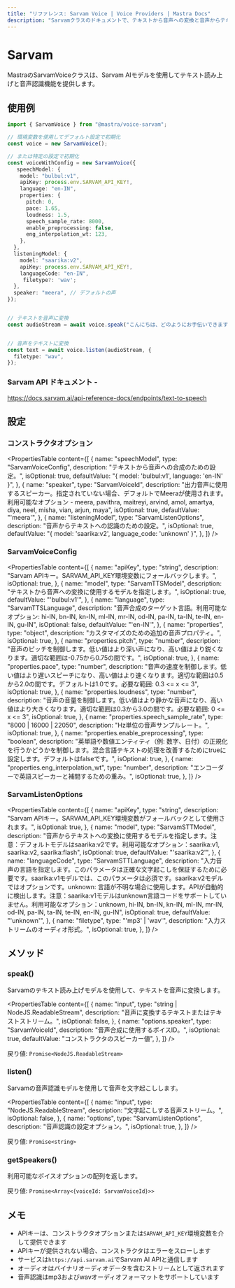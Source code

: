 ```yaml
---
title: "リファレンス: Sarvam Voice | Voice Providers | Mastra Docs"
description: "Sarvamクラスのドキュメントで、テキストから音声への変換と音声からテキストへの変換機能を提供します。"
---
```


# Sarvam

MastraのSarvamVoiceクラスは、Sarvam AIモデルを使用してテキスト読み上げと音声認識機能を提供します。

## 使用例

```typescript
import { SarvamVoice } from "@mastra/voice-sarvam";

// 環境変数を使用してデフォルト設定で初期化
const voice = new SarvamVoice();

// または特定の設定で初期化
const voiceWithConfig = new SarvamVoice({
   speechModel: {
    model: "bulbul:v1",
    apiKey: process.env.SARVAM_API_KEY!,
    language: "en-IN",
    properties: {
      pitch: 0,
      pace: 1.65,
      loudness: 1.5,
      speech_sample_rate: 8000,
      enable_preprocessing: false,
      eng_interpolation_wt: 123,
    },
  },
  listeningModel: {
    model: "saarika:v2",
    apiKey: process.env.SARVAM_API_KEY!,
    languageCode: "en-IN",
     filetype?: 'wav';
  },
  speaker: "meera", // デフォルトの声
});


// テキストを音声に変換
const audioStream = await voice.speak("こんにちは、どのようにお手伝いできますか？");


// 音声をテキストに変換
const text = await voice.listen(audioStream, {
  filetype: "wav",
});
```

### Sarvam API ドキュメント -

https://docs.sarvam.ai/api-reference-docs/endpoints/text-to-speech

## 設定

### コンストラクタオプション

<PropertiesTable
  content={[
    {
      name: "speechModel",
      type: "SarvamVoiceConfig",
      description: "テキストから音声への合成のための設定。",
      isOptional: true,
      defaultValue: "{ model: 'bulbul:v1', language: 'en-IN' }",
    },
    {
      name: "speaker",
      type: "SarvamVoiceId",
      description:
        "出力音声に使用するスピーカー。指定されていない場合、デフォルトでMeeraが使用されます。利用可能なオプション - meera, pavithra, maitreyi, arvind, amol, amartya, diya, neel, misha, vian, arjun, maya",
      isOptional: true,
      defaultValue: "'meera'",
    },
    {
      name: "listeningModel",
      type: "SarvamListenOptions",
      description: "音声からテキストへの認識のための設定。",
      isOptional: true,
      defaultValue: "{ model: 'saarika:v2', language_code: 'unknown' }",
    },
  ]}
/>

### SarvamVoiceConfig

<PropertiesTable
  content={[
    {
      name: "apiKey",
      type: "string",
      description:
        "Sarvam APIキー。SARVAM_API_KEY環境変数にフォールバックします。",
      isOptional: true,
    },
    {
      name: "model",
      type: "SarvamTTSModel",
      description: "テキストから音声への変換に使用するモデルを指定します。",
      isOptional: true,
      defaultValue: "'bulbul:v1'",
    },
    {
      name: "language",
      type: "SarvamTTSLanguage",
      description:
        "音声合成のターゲット言語。利用可能なオプション: hi-IN, bn-IN, kn-IN, ml-IN, mr-IN, od-IN, pa-IN, ta-IN, te-IN, en-IN, gu-IN",
      isOptional: false,
      defaultValue: "'en-IN'",
    },
    {
      name: "properties",
      type: "object",
      description: "カスタマイズのための追加の音声プロパティ。",
      isOptional: true,
    },
    {
      name: "properties.pitch",
      type: "number",
      description:
        "音声のピッチを制御します。低い値はより深い声になり、高い値はより鋭くなります。適切な範囲は-0.75から0.75の間です。",
      isOptional: true,
    },
    {
      name: "properties.pace",
      type: "number",
      description:
        "音声の速度を制御します。低い値はより遅いスピーチになり、高い値はより速くなります。適切な範囲は0.5から2.0の間です。デフォルトは1.0です。必要な範囲: 0.3 <= x <= 3",
      isOptional: true,
    },
    {
      name: "properties.loudness",
      type: "number",
      description:
        "音声の音量を制御します。低い値はより静かな音声になり、高い値はより大きくなります。適切な範囲は0.3から3.0の間です。必要な範囲: 0 <= x <= 3",
      isOptional: true,
    },
    {
      name: "properties.speech_sample_rate",
      type: "8000 | 16000 | 22050",
      description: "Hz単位の音声サンプルレート。",
      isOptional: true,
    },
    {
      name: "properties.enable_preprocessing",
      type: "boolean",
      description:
        "英単語や数値エンティティ（例: 数字、日付）の正規化を行うかどうかを制御します。混合言語テキストの処理を改善するためにtrueに設定します。デフォルトはfalseです。",
      isOptional: true,
    },
    {
      name: "properties.eng_interpolation_wt",
      type: "number",
      description: "エンコーダーで英語スピーカーと補間するための重み。",
      isOptional: true,
    },
  ]}
/>

### SarvamListenOptions

<PropertiesTable
  content={[
    {
      name: "apiKey",
      type: "string",
      description:
        "Sarvam APIキー。SARVAM_API_KEY環境変数がフォールバックとして使用されます。",
      isOptional: true,
    },
    {
      name: "model",
      type: "SarvamSTTModel",
      description:
        "音声からテキストへの変換に使用するモデルを指定します。注意：デフォルトモデルはsaarika:v2です。利用可能なオプション：saarika:v1, saarika:v2, saarika:flash",
      isOptional: true,
      defaultValue: "'saarika:v2'",
    },
    {
      name: "languageCode",
      type: "SarvamSTTLanguage",
      description:
        "入力音声の言語を指定します。このパラメータは正確な文字起こしを保証するために必要です。saarika:v1モデルでは、このパラメータは必須です。saarika:v2モデルではオプションです。unknown: 言語が不明な場合に使用します。APIが自動的に検出します。注意：saarika:v1モデルはunknown言語コードをサポートしていません。利用可能なオプション：unknown, hi-IN, bn-IN, kn-IN, ml-IN, mr-IN, od-IN, pa-IN, ta-IN, te-IN, en-IN, gu-IN",
      isOptional: true,
      defaultValue: "'unknown'",
    },
    {
      name: "filetype",
      type: "'mp3' | 'wav'",
      description: "入力ストリームのオーディオ形式。",
      isOptional: true,
    },
  ]}
/>

## メソッド

### speak()

Sarvamのテキスト読み上げモデルを使用して、テキストを音声に変換します。

<PropertiesTable
  content={[
    {
      name: "input",
      type: "string | NodeJS.ReadableStream",
      description: "音声に変換するテキストまたはテキストストリーム。",
      isOptional: false,
    },
    {
      name: "options.speaker",
      type: "SarvamVoiceId",
      description: "音声合成に使用するボイスID。",
      isOptional: true,
      defaultValue: "コンストラクタのスピーカー値",
    },
  ]}
/>

戻り値: `Promise<NodeJS.ReadableStream>`

### listen()

Sarvamの音声認識モデルを使用して音声を文字起こしします。

<PropertiesTable
  content={[
    {
      name: "input",
      type: "NodeJS.ReadableStream",
      description: "文字起こしする音声ストリーム。",
      isOptional: false,
    },
    {
      name: "options",
      type: "SarvamListenOptions",
      description: "音声認識の設定オプション。",
      isOptional: true,
    },
  ]}
/>

戻り値: `Promise<string>`

### getSpeakers()

利用可能なボイスオプションの配列を返します。

戻り値: `Promise<Array<{voiceId: SarvamVoiceId}>>`

## メモ

- APIキーは、コンストラクタオプションまたは`SARVAM_API_KEY`環境変数を介して提供できます
- APIキーが提供されない場合、コンストラクタはエラーをスローします
- サービスは`https://api.sarvam.ai`でSarvam AI APIと通信します
- オーディオはバイナリオーディオデータを含むストリームとして返されます
- 音声認識はmp3およびwavオーディオフォーマットをサポートしています
